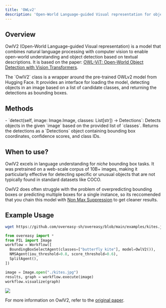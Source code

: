 ```yaml
---
title: 'OWLv2'
description: 'Open-World Language-guided Visual representation for object detection'
---
```


## Overview

OwlV2 (Open-World Language-guided Visual representation) is a model that combines natural language processing with computer vision to enable open-world understanding and object detection based on textual descriptions. It is based on the paper: [OWL-ViT: Open-World Object Detection with Vision Transformers](https://arxiv.org/abs/2305.19004).

<ParamField path="OwlV2()">
  The `OwlV2` class is a wrapper around the pre-trained OWLv2 model from Hugging Face. It provides an interface for loading the model, detecting objects in an image based on a list of candidate classes, and returning the detections as bounding boxes.

</ParamField>

## Methods

<ParamField path="OwlV2.detect()">
  - `detect(self, image: Image.Image, classes: List[str]) -> Detections`: Detects objects in the given `image` based on the provided list of `classes`. Returns the detections as a `Detections` object containing bounding box coordinates, confidence scores, and class IDs.
</ParamField>

## When to use?
OwlV2 excels in language understanding for *niche* bounding box tasks. 
It was pretrained on a web-scale corpus of 10B+ images, making it particularly effective for detecting specific or unusual objects that are not typically found in standard datasets like COCO.

OwlV2 does often struggle with the problem of overpredicting bounding boxes or predicting multiple boxes for a single instance, so its reccomended that you chain this model with [Non Max Suppression](/agents/detection-agents/nms-agent) to get cleaner results. 

## Example Usage

```bash
wget https://github.com/overeasy-sh/overeasy/blob/main/examples/kites.jpg
```

```python
from overeasy import *
from PIL import Image
workflow = Workflow([
  BoundingBoxSelectAgent(classes=["butterfly kite"], model=OwlV2()),
  NMSAgent(iou_threshold=0.8, score_threshold=0.6),
  SplitAgent(),
])

image = Image.open("./kites.jpg")
results, graph = workflow.execute(image)
workflow.visualize(graph)
```


<Frame>
    <img src="/models/bbox/kites_detected.jpg" />
</Frame>

For more information on OwlV2, refer to the [original paper](https://arxiv.org/abs/2306.09683).
>